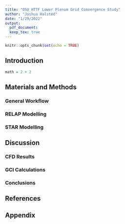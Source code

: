 ```yaml
---
title: "OSU HTTF Lower Plenum Grid Convergence Study"
author: "Joshua Halsted"
date: "1/29/2022"
output: 
  pdf_document:
  keep_tex: true
---
```


```r
knitr::opts_chunk$set(echo = TRUE)
```

## Introduction


```r
math = 2 + 2
```

## Materials and Methods

### General Workflow

### RELAP Modelling

### STAR Modelling


## Discussion

### CFD Results

### GCI Calculations



### Conclusions

## References

\clearpage

## Appendix




